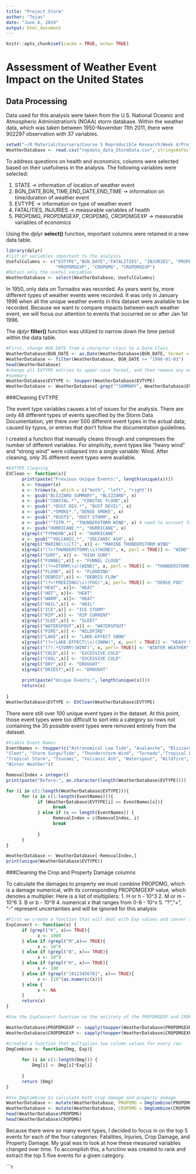 ```yaml
---
title: "Project Storm"
author: "Tejas"
date: "June 6, 2019"
output: html_document
---
```


```r
knitr::opts_chunk$set(cache = TRUE, echo= TRUE)
```
# **Assessment of Weather Event Impact on the United States**
  
## Data Processing

Data used for this analysis were taken from the U.S. National Oceanic and Atmospheric Administration's (NOAA) storm database. Within the weather data, which was taken between 1950-November 11th 2011, there were 902297 observation with 37 variables. 

```r
setwd("~/R Material/Coursera/Course 5 Reproducible Research/Week 4/Project Storm/repdata_data_StormData.csv")
WeatherDatabase <- read.csv("repdata_data_StormData.csv", stringsAsFactors = FALSE)
```

To address questions on health and economics, columns were selected based on their usefulness in the analysis. The following variables were selected:

1. STATE -> information of location of weather event
2. BGN_DATE,BGN_TIME,END_DATE,END_TIME -> information on time/duration of weather event
3. EVTYPE -> information on type of weather event
4. FATALITIES, INJURIES -> measurable variables of health
5. PROPDMG, PROPDMGEXP, CROPDMG, CROPDMGEXP -> measurable variables of economics

Using the *dplyr* **select()** function, important columns were retained in a new data table.

```r
library(dplyr)
#list of variables important to the analysis
UsefulColumns <- c("EVTYPE","BGN_DATE","FATALITIES", "INJURIES", "PROPDMG",
                   "PROPDMGEXP", "CROPDMG", "CROPDMGEXP")
#Retain only the useful variables
WeatherDatabase <- select(WeatherDatabase, UsefulColumns)

```

In 1950, only data on Tornados was recorded. As years went by, more different types of weather events were recorded. It was only in January 1996 when all the unique weather events in this dataset were available to be recorded. Because we want to compare impacts between each weather event, we will focus our attention to events that occurred on or after Jan 1st 1996. 

The *dplyr* **filter()** function was utilized to narrow down the time period within the data table.
```r
#First, change BGN_DATE from a character class to a Date Class
WeatherDatabase$BGN_DATE <- as.Date(WeatherDatabase$BGN_DATE, format = "%m/%d/%Y")
WeatherDatabase <- filter(WeatherDatabase, BGN_DATE >= "1996-01-01")
head(WeatherDatabase)
#change all EVTYPE entries to upper case format, and then remove any event type containing
#summary
WeatherDatabase$EVTYPE <- toupper(WeatherDatabase$EVTYPE)
WeatherDatabase <- WeatherDatabase[-grep("^SUMMARY", WeatherDatabase$EVTYPE),]
```
###Cleaning EVTYPE

The event type variables causes a lot of issues for the analysis. There are only 48 different types of events specified by the Storm Data Documentation, yet there over 500 different event types in the actual data; caused by typos, or entries that don't follow the documentation guidelines.

I created a function that manually cleans through and compresses the number of different variables. For simplicity, event types like "heavy wind" and "strong wind" were collapsed into a single variable: Wind. After cleaning, only 35 different event types were available.
```r
#EVTYPE Cleaning
EVClean <- function(x){
      print(paste("Previous Unique Events:", length(unique(x))))
      x <- toupper(x)
      x <- trimws(x, which = c("both", "left", "right"))
      x <- gsub("BLIZZARD SUMMARY", "BLIZZARD", x)
      x <- gsub("COASTAL.*", "COASTAL FLOOD",x)
      x <- gsub(".*DUST DEV.*", "DUST DEVIL", x)
      x <- gsub(".*SMOKE*.","DENSE SMOKE", x)
      x <- gsub(".*DUST$", "DUST STORM", x)
      x <- gsub("^TSTM.*", "THUNDERSTORM WIND", x) # need to account for thunderstorm wind
      x <- gsub("HURRICANE.*", "HURRICANE", x)
      x[grepl("TYPHOON",x)] <- "HURRICANE"
      x <- gsub("^VOLCANIC.*", "VOLCANIC ASH", x)
      x[grepl("MARINE\\s[T]", x)] <- "MARINE THUNDERSTORM WIND"
      x[grepl("(?<!THUNDERSTORM\\s)(WIND)", x, perl = TRUE)] <- "WIND"
      x[grepl("SURF", x)] <- "HIGH SURF"
      x[grepl("FUNNEL",x)] <- "FUNNEL CLOUD"
      x[grepl("(?<=STORM\\s)(WIND)", x, perl = TRUE)] <- "THUNDERSTORM WIND"
      x[grepl("FLOOD", x)] <- "FLOODING"
      x[grepl("DEBRIS",x)] <- "DEBRIS FLOW"
      x[grepl("(?<!FREEZING\\s)(FOG)",x, perl= TRUE)] <- "DENSE FOG"
      x[grepl("HEAT", x)]<- "HEAT"
      x[grepl("HOT", x)]<- "HEAT"
      x[grepl("WARM", x)]<- "HEAT"
      x[grepl("HAIL",x)] <- "HAIL"
      x[grepl("ICE",x)] <- "ICE STORM"
      x[grepl("RIP",x)] <- "RIP CURRENT"
      x[grepl("SLEE",x)] <- "SLEET"
      x[grepl("WATERSPOUT",x)] <- "WATERSPOUT"
      x[grepl("FIRE",x)] <- "WILDFIRE"
      x[grepl("LAKE",x)] <- "LAKE-EFFECT SNOW"
      x[grepl("(?<!LAKE-EFFECT\\s)(SNOW)", x, perl = TRUE)] <- "HEAVY SNOW" 
      x[grepl("(?!.*STORM)(WINT)", x, perl= TRUE)] <- "WINTER WEATHER"
      x[grepl("COLD",x)] <- "EXCESSIVE COLD"
      x[grepl("COOL",x)] <- "EXCESSIVE COLD"
      x[grepl("DRY",x)] <- "DROUGHT"
      x[grepl("DRIEST",x)] <- "DROUGHT"
      
      print(paste("Unique Events:", length(unique(x))))
      return(x)
      
}
WeatherDatabase$EVTYPE <- EVClean(WeatherDatabase$EVTYPE)
```

There were still over 100 unique event types in the dataset. At this point, those event types were too difficult to sort into a category so rows not containing the 35 possible event types were removed entirely from the dataset.
```r
#Viable Event Names
EventNames <- toupper(c("Astronomical Low Tide", "Avalanche", "Blizzard","Coastal Flood","Debris Flow", "Dense Smoke", "Drought", "Dust Devil", "Dust Storm", "Excessive Heat", "Flash Flood", "Flood", "Frost/Freeze", "Funnel Cloud", "Hail", "Heat", "Heavy Rain","Heavy Snow", "High Surf", "Wind", "Hurricane", "Ice Storm", "Lake-Effect Snow", "Flooding", "Lightning", "Marine Thunderstorm Wind", "Rip Current", "Seiche",
"Sleet", "Storm Surge/Tide", "Thunderstorm Wind", "Tornado","Tropical Depression",
"Tropical Storm", "Tsunami", "Volcanic Ash", "Waterspout", "Wildfire", "Winter Storm",
"Winter Weather"))

RemovalIndex = integer()
print(paste("Before:", as.character(length(WeatherDatabase$EVTYPE))))

for (i in c(1:length(WeatherDatabase$EVTYPE))){
      for (x in c(1:length(EventNames))){
            if (WeatherDatabase$EVTYPE[i] == EventNames[x]){
                  break
            } else if (x == length(EventNames)) {
                  RemovalIndex = c(RemovalIndex, i)
                  break
                 
            }
      }
}

WeatherDatabase <- WeatherDatabase[-RemovalIndex,]
print(unique(WeatherDatabase$EVTYPE))
```

###Cleaning the Crop and Property Damage columns

To calculate the damages to property we must combine PROPDMG, which is a damage numerical, with its corresponding PROPDMGEXP value, which denotes a multiplier. Here is a list of multipliers:
1. H or h - 10^3
2. M or m - 10^6
3. B or b - 10^9
4. numerical x that ranges from 0-8 - 10^x
5. "?","+", "-" represent uncertainties and will be ignored for this analysis

```r
#First we create a function that will deal with Exp values and conver them into numbers
ExpConvert <- function(x) {
      if (grepl("K", x)== TRUE){
            x <- 1000
      } else if (grepl("M",x)== TRUE){
            x <- 10^6
      } else if (grepl("B", x)== TRUE){
            x <- 10^9
      } else if (grepl("H", x)== TRUE){
            x <- 100
      } else if (grepl("[012345678]", x)== TRUE){
            x <- (10^(as.numeric(x)))
      } else {
            x <- NA
      }
      return(x)
}

#Use the ExpConvert function on the entirety of the PROPDMGEXP and CROPDMGEXP columns

WeatherDatabase$PROPDMGEXP <- sapply(toupper(WeatherDatabase$PROPDMGEXP), ExpConvert)
WeatherDatabase$CROPDMGEXP <- sapply(toupper(WeatherDatabase$CROPDMGEXP), ExpConvert)

#Created a function that multiplies two column values for every row
DmgCombine <- function(Dmg, Exp){
      
      for (i in c(1:length(Dmg))) {
          Dmg[i] <- Dmg[i]*Exp[i] 
             
      }
      return (Dmg)
}

#Use DmgCombine to calculate both crop damage and property damage
WeatherDatabase <- mutate(WeatherDatabase, PROPDMG = DmgCombine(PROPDMG,PROPDMGEXP))
WeatherDatabase <- mutate(WeatherDatabase, CROPDMG = DmgCombine(CROPDMG,CROPDMGEXP))
head(WeatherDatabase$PROPDMG)
head(WeatherDatabase$CROPDMG)
```

Because there were so many event types, I decided to focus in on the top 5 events for each of the four categories: Fatalities, Injuries, Crop Damage, and Property Damage. My goal was to look at how these measured variables changed over time. To accomplish this, a functino was created to rank and extract the top 5 five events for a given category. 

```r

